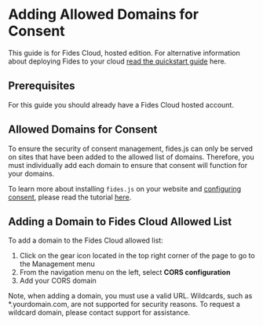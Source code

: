 
# Adding Allowed Domains for Consent

<Callout emoji="" type="info">This guide is for Fides Cloud, hosted edition. For alternative information about deploying Fides to your cloud [read the quickstart guide](/dev-docs/get-started/) here.</Callout>

## Prerequisites
For this guide you should already have a Fides Cloud hosted account.

## Allowed Domains for Consent
To ensure the security of consent management, fides.js can only be served on sites that have been added to the allowed list of domains. Therefore, you must individually add each domain to ensure that consent will function for your domains.

To learn more about installing `fides.js` on your website and [configuring consent](/tutorials/consent-management-configuration/install-fides), please read the tutorial [here](http://localhost:3002/tutorials/consent-management-configuration/install-fides).

## Adding a Domain to Fides Cloud Allowed List
To add a domain to the Fides Cloud allowed list:
1. Click on the gear icon located in the top right corner of the page to go to the Management menu
2. From the navigation menu on the left, select **CORS configuration**
3. Add your CORS domain

<Callout emoji="" type="info"> Note, when adding a domain, you must use a valid URL. Wildcards, such as *.yourdomain.com, are not supported for security reasons. To request a wildcard domain, please contact support for assistance.</Callout>

<Screenshot img="/docs/assets/img/configuration/cors_configuration.png" description="CORs domain configuration" />


